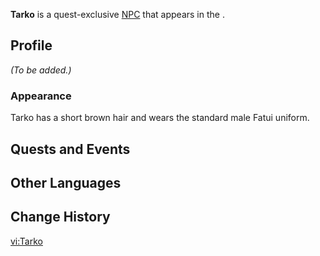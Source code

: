 {{Meta
<!-- Remove this template after adding the missing info -->
|missing_NPC_profile  = yes
<!--
|missing_NPC_idle     = yes
|missing_NPC_dialogue = yes
-->
}}
{{Character Infobox
|type             = Quest NPC
|image            = NPC Tarko.png
|realname         = <!-- Optional, if different from in-game name -->
|deceased         = <!-- Past (for deceased prior to events of the game) or free response -->
|region           = Snezhnaya
|location         = Natlan
|affiliation      = Fatui
|title            = 

|ancestry         = <!-- Clan/family -->
|father           = 
|mother           = 
|spouse           = 
|sibling          = 
|child            = 
|relative         = 

|voiceEN          = 
|voiceCN          = 
|voiceJP          = 
|voiceKR          = 
}}
'''Tarko''' is a quest-exclusive [[NPC]] that appears in the {{Quest|Beyond the Smoke and Mirrors}}.
<!--
==Location==
{{subst:#tag:gallery|
NPC Location {{subst:#titleparts:{{subst:PAGENAME}}}}.png{{subst:!}}{{subst:#titleparts:{{subst:PAGENAME}}}}'s location
NPC Location {{subst:#titleparts:{{subst:PAGENAME}}}} Context.png{{subst:!}}Additional context
}}
-->
==Profile==
<!--Detailed story/lore information goes here.-->
''(To be added.)''

===Appearance===
<!--Keep appearance section short and concise. Limit to 2 paragraphs with 3-4 sentences each.-->
Tarko has a short brown hair and wears the standard male Fatui uniform.

==Quests and Events==
{{Quests and Events}}
<!--
==Idle Quotes==
{{Dialogue Start}}
:{{DIcon|Idle}} {{Tx}}
::{{A|VO {{subst:#titleparts:{{subst:PAGENAME}}}} 01.ogg}} "{{Tx}}"
{{Dialogue End}}

==Dialogue==
{{Dialogue Start}}
:'''{{subst:#titleparts:{{subst:PAGENAME}}}}:''' 
:{{DIcon}}
{{Dialogue End}}

==Event Dialogue==
===Event Name===
{{Dialogue Start}}
:'''{{subst:#titleparts:{{subst:PAGENAME}}}}:'''
{{Dialogue End}}
-->
==Other Languages==
{{Other Languages|default_hidden=1
|en      = Tarko
|zhs     = 塔尔科
|zhs_rm  = Tǎ'ěrkē
|zht     = 塔爾科
|zht_rm  = Tǎ'ěrkē
|ja      = タルコ
|ja_rm   = Taruko
|ko      = 타르코
|es      = Tarko
|fr      = Tarko
|ru      = Талко
|th      = Tarko
|vi      = Tarko
|de      = Tarko
|id      = Tarko
|pt      = Tarko
|tr      = Tarko
|it      = Tarko
}}

==Change History==
{{Change History|5.1}}
<!--
==References==
{{Reflist}}
-->

[[vi:Tarko]]
